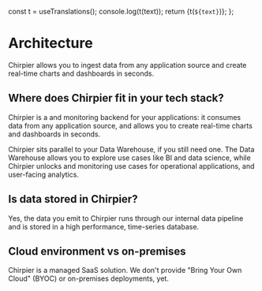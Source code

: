 
  const t = useTranslations();
  console.log(t(text));
  return <span>{t(`${text}`)}</span>;
};

# Architecture

Chirpier allows you to ingest data from any application source and create real-time charts and dashboards in seconds.

## Where does Chirpier fit in your tech stack?

Chirpier is a <Translate text="visualization" /> and monitoring backend for your applications: it consumes data from any application source, and allows you to create real-time charts and dashboards in seconds.

Chirpier sits parallel to your Data Warehouse, if you still need one. The Data Warehouse allows you to explore use cases like BI and data science, while Chirpier unlocks <Translate text="visualization" /> and monitoring use cases for operational applications, and user-facing analytics.

## Is data stored in Chirpier?

Yes, the data you emit to Chirpier runs through our internal data pipeline and is stored in a high performance, time-series database.

## Cloud environment vs on-premises

Chirpier is a managed SaaS solution. We don't provide "Bring Your Own Cloud" (BYOC) or on-premises deployments, yet.
